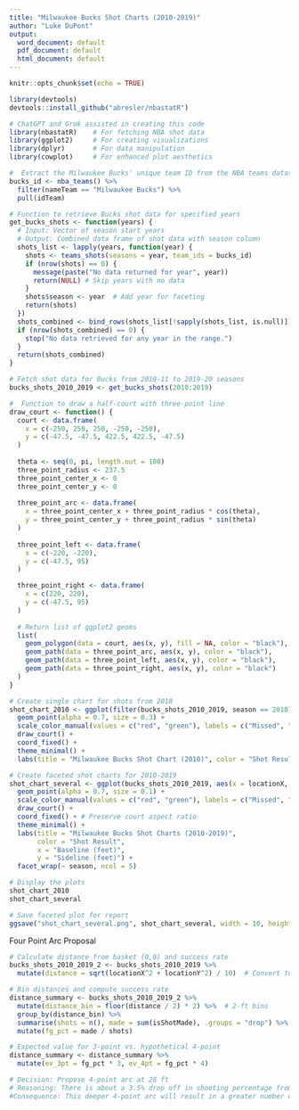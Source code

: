 ```yaml
---
title: "Milwaukee Bucks Shot Charts (2010-2019)"
author: "Luke DuPont"
output:
  word_document: default
  pdf_document: default
  html_document: default
---
```


```r
knitr::opts_chunk$set(echo = TRUE)
```

```r
library(devtools)
devtools::install_github("abresler/nbastatR")
```

```r
# ChatGPT and Grok assisted in creating this code
library(nbastatR)    # For fetching NBA shot data
library(ggplot2)     # For creating visualizations
library(dplyr)       # For data manipulation
library(cowplot)     # For enhanced plot aesthetics

#  Extract the Milwaukee Bucks' unique team ID from the NBA teams dataset
bucks_id <- nba_teams() %>%
  filter(nameTeam == "Milwaukee Bucks") %>%
  pull(idTeam)

# Function to retrieve Bucks shot data for specified years
get_bucks_shots <- function(years) {
  # Input: Vector of season start years
  # Output: Combined data frame of shot data with season column
  shots_list <- lapply(years, function(year) {
    shots <- teams_shots(seasons = year, team_ids = bucks_id)
    if (nrow(shots) == 0) {
      message(paste("No data returned for year", year))
      return(NULL) # Skip years with no data
    }
    shots$season <- year  # Add year for faceting
    return(shots)
  })
  shots_combined <- bind_rows(shots_list[!sapply(shots_list, is.null)])
  if (nrow(shots_combined) == 0) {
    stop("No data retrieved for any year in the range.")
  }
  return(shots_combined)
}

# Fetch shot data for Bucks from 2010-11 to 2019-20 seasons
bucks_shots_2010_2019 <- get_bucks_shots(2010:2019)

#  Function to draw a half-court with three-point line
draw_court <- function() {
  court <- data.frame(
    x = c(-250, 250, 250, -250, -250),
    y = c(-47.5, -47.5, 422.5, 422.5, -47.5)
  )
  
  theta <- seq(0, pi, length.out = 100) 
  three_point_radius <- 237.5
  three_point_center_x <- 0
  three_point_center_y <- 0
  
  three_point_arc <- data.frame(
    x = three_point_center_x + three_point_radius * cos(theta),
    y = three_point_center_y + three_point_radius * sin(theta)
  )
  
  three_point_left <- data.frame(
    x = c(-220, -220),
    y = c(-47.5, 95)
  )

  three_point_right <- data.frame(
    x = c(220, 220),
    y = c(-47.5, 95)
  )
  
  # Return list of ggplot2 geoms
  list(
    geom_polygon(data = court, aes(x, y), fill = NA, color = "black"),
    geom_path(data = three_point_arc, aes(x, y), color = "black"),
    geom_path(data = three_point_left, aes(x, y), color = "black"),
    geom_path(data = three_point_right, aes(x, y), color = "black")
  )
}

# Create single chart for shots from 2010
shot_chart_2010 <- ggplot(filter(bucks_shots_2010_2019, season == 2010), aes(x = locationX, y = locationY, color = isShotMade)) +
  geom_point(alpha = 0.7, size = 0.3) +
  scale_color_manual(values = c("red", "green"), labels = c("Missed", "Made")) +
  draw_court() +
  coord_fixed() +
  theme_minimal() +
  labs(title = "Milwaukee Bucks Shot Chart (2010)", color = "Shot Result", x = "Baseline (feet)", y = "Sideline (feet)")

# Create faceted shot charts for 2010-2019
shot_chart_several <- ggplot(bucks_shots_2010_2019, aes(x = locationX, y = locationY, color = isShotMade)) +
  geom_point(alpha = 0.7, size = 0.1) +
  scale_color_manual(values = c("red", "green"), labels = c("Missed", "Made")) +
  draw_court() +
  coord_fixed() + # Preserve court aspect ratio
  theme_minimal() +
  labs(title = "Milwaukee Bucks Shot Charts (2010-2019)",
       color = "Shot Result",
       x = "Baseline (feet)",
       y = "Sideline (feet)") +
  facet_wrap(~ season, ncol = 5)

# Display the plots
shot_chart_2010
shot_chart_several

# Save faceted plot for report
ggsave("shot_chart_several.png", shot_chart_several, width = 10, height = 6, dpi = 300)
```


Four Point Arc Proposal
```r
# Calculate distance from basket (0,0) and success rate
bucks_shots_2010_2019_2 <- bucks_shots_2010_2019 %>%
  mutate(distance = sqrt(locationX^2 + locationY^2) / 10)  # Convert to feet

# Bin distances and compute success rate
distance_summary <- bucks_shots_2010_2019_2 %>%
  mutate(distance_bin = floor(distance / 2) * 2) %>%  # 2-ft bins
  group_by(distance_bin) %>%
  summarise(shots = n(), made = sum(isShotMade), .groups = "drop") %>%
  mutate(fg_pct = made / shots)

# Expected value for 3-point vs. hypothetical 4-point
distance_summary <- distance_summary %>%
  mutate(ev_3pt = fg_pct * 3, ev_4pt = fg_pct * 4)

# Decision: Propose 4-point arc at 28 ft
# Reasoning: There is about a 3.5% drop off in shooting percentage from 26 to 28 feet as well as a considerable drop off in the number of shots taken between these ranges. A 4-point arc at this spot will increase the risk/reward effect on the game, and it will also increase in fan excitement for watching deeper shots.
#Consequence: This deeper 4-point arc will result in a greater number of shots being taken from this distance from the basket, especially teams in desperate need of points. Due to the increased difficulty of shots taken at this range, players who previously shot many 3-pointers will begin shooting from the 4-point arc more and will likely suffer decreases to their overall shooting percentages.
```
